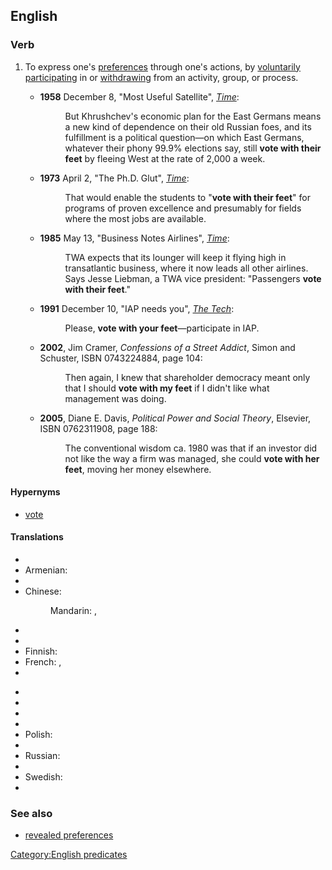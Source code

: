 {{was wotd|2010|May|28}}
==English==

===Verb===
{{head|en|verb|head=[[vote]] [[with]] [[one]][['s]] [[feet]]}}

# {{context|idiomatic|lang=en}} To express one's [[preference]]s through one's actions, by [[voluntarily]] [[participate|participating]] in or  [[withdraw]]ing from an activity, group, or process.
#* '''1958''' December 8, "Most Useful Satellite", [[w:Time (magazine)|''Time'']]:<!--There are _much_ earlier uses than 1958, but that's the earliest I could confirm a quotation from easily.-->
#*: But Khrushchev's economic plan for the East Germans means a new kind of dependence on their old Russian foes, and its fulfillment is a political question—on which East Germans, whatever their phony 99.9% elections say, still '''vote with their feet''' by fleeing West at the rate of 2,000 a week.
#* '''1973''' April 2, "The Ph.D. Glut", [[w:Time (magazine)|''Time'']]:
#*: That would enable the students to "'''vote with their feet'''" for programs of proven excellence and presumably for fields where the most jobs are available.
#* '''1985''' May 13, "Business Notes Airlines",<!--someone should check that on paper or microfiche: it probably needs a colon or dash: i only saw it online--> [[w:Time (magazine)|''Time'']]:
#*: TWA expects that its lounger will keep it flying high in transatlantic business, where it now leads all other airlines. Says Jesse Liebman, a TWA vice president: "Passengers '''vote with their feet'''."
#* '''1991''' December 10, "IAP needs you", [[w:The Tech (newspaper)|''The Tech'']]:
#*: Please, '''vote with your feet'''—participate in IAP.
#* '''2002''', Jim Cramer, ''Confessions of a Street Addict'', Simon and Schuster, ISBN 0743224884, page 104:
#*: Then again, I knew that shareholder democracy meant only that I should '''vote with my feet''' if I didn't like what management was doing.
#* '''2005''', Diane E. Davis, ''Political Power and Social Theory'', Elsevier, ISBN 0762311908, page 188:
#*: The conventional wisdom ca. 1980 was that if an investor did not like the way a firm was managed, she could '''vote with her feet''', moving her money elsewhere.

====Hypernyms====
* [[vote]]

====Translations====
{{trans-top|to express one's preferences through one's actions}}
* {{trreq|ar}}
* Armenian: {{t-|hy|քվեարկել ոտքերով|tr=k’vearkel otk’erov}}
* {{trreq|ca}}
* Chinese:
*: Mandarin: {{t|cmn|弃权|sc=Hani}}, {{t|cmn|逃避|sc=Hani}}
* {{trreq|cs}}
* {{trreq|nl}}
* Finnish: {{t-|fi|äänestää jaloillaan}}
* French: {{t-|fr|aller à la pêche}} , {{t-|fr|voter avec ses pieds}}
* {{trreq|de}}
{{trans-mid}}
* {{trreq|hi}}
* {{trreq|it}}
* {{trreq|ja}}
* {{trreq|ko}}
* Polish: {{t|pl|głosować nogami}}
* {{trreq|pt}}
* Russian: {{t-|ru|голосовать ногами|tr=golosovát' nogámi}}
* {{trreq|es}}
* Swedish: {{t-|sv|rösta med fötterna}}
* {{trreq|vi}}
{{trans-bottom}}

===See also===
* [[revealed preferences]]

[[Category:English predicates]]